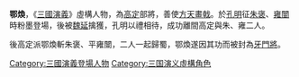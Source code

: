 '''鄂煥'''，《[[三國演義|三國演義]]》虛構人物，為[[高定_(三国)|高定]]部將，善使[[方天畫戟|方天畫戟]]。於[[孔明|孔明]]征[[朱褒|朱褒]]、[[雍闓|雍闓]]時粉墨登場，後被[[魏延|魏延]]擒獲，孔明以禮相待，成功離間高定與朱、雍二人。

後高定派鄂煥斬朱褒、平雍闓，二人一起歸蜀，鄂煥遂因其功而被封為[[牙門將|牙門將]]。
{{文學小作品}}
[[Category:三國演義登場人物|Category:三國演義登場人物]]
[[Category:三国演义虛構角色|Category:三国演义虛構角色]]